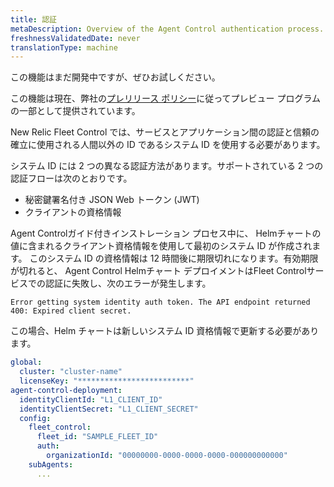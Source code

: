 ```yaml
---
title: 認証
metaDescription: Overview of the Agent Control authentication process.
freshnessValidatedDate: never
translationType: machine
---
```


<Callout title="プレビュー">
  この機能はまだ開発中ですが、ぜひお試しください。

  この機能は現在、弊社の[プレリリース ポリシー](/docs/licenses/license-information/referenced-policies/new-relic-pre-release-policy)に従ってプレビュー プログラムの一部として提供されています。
</Callout>

New Relic Fleet Control では、サービスとアプリケーション間の認証と信頼の確立に使用される人間以外の ID であるシステム ID を使用する必要があります。

システム ID には 2 つの異なる認証方法があります。サポートされている 2 つの認証フローは次のとおりです。

* 秘密鍵署名付き JSON Web トークン (JWT)
* クライアントの資格情報

Agent Controlガイド付きインストレーション プロセス中に、 Helmチャートの値に含まれるクライアント資格情報を使用して最初のシステム ID が作成されます。 このシステム ID の資格情報は 12 時間後に期限切れになります。有効期限が切れると、 Agent Control Helmチャート デプロイメントはFleet Controlサービスでの認証に失敗し、次のエラーが発生します。

```
Error getting system identity auth token. The API endpoint returned 400: Expired client secret.
```

この場合、Helm チャートは新しいシステム ID 資格情報で更新する必要があります。

```yaml
global:
  cluster: "cluster-name"
  licenseKey: "*************************"
agent-control-deployment:
  identityClientId: "L1_CLIENT_ID"
  identityClientSecret: "L1_CLIENT_SECRET"
  config:
    fleet_control:
      fleet_id: "SAMPLE_FLEET_ID"
      auth:
        organizationId: "00000000-0000-0000-0000-000000000000"
    subAgents:
      ...
```